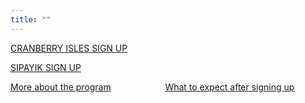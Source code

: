 ```yaml
---
title: ""
---
```


[CRANBERRY ISLES SIGN UP](https://docs.google.com/forms/d/e/1FAIpQLScoj6ArUW5-MnY326ZV2xnk3v4JHbVcCPNzS-AoIszXK8cc7A/viewform)

[SIPAYIK SIGN UP](https://docs.google.com/forms/d/e/1FAIpQLScXaymzpVfAA-zBD0jpE8o2We2PFylwGJ9zf06vJL7cV4jYYw/viewform)

[More about the program](about.qmd)&nbsp; &nbsp; &nbsp; &nbsp; &nbsp; &nbsp; &nbsp; &nbsp; &nbsp; &nbsp; &nbsp; [What to expect after signing up](process.qmd)
